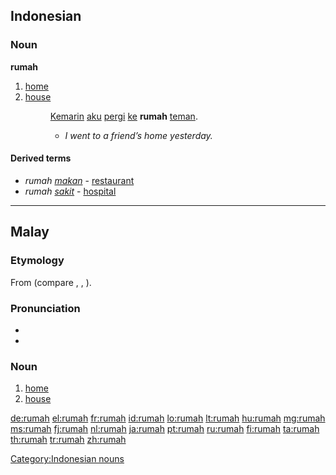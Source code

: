==Indonesian==

===Noun===
'''rumah'''

# [[home]]
# [[house]]
#: [[kemarin|Kemarin]] [[aku]] [[pergi]] [[ke]] '''rumah''' [[teman]].
#:* ''I went to a friend’s home yesterday.''

====Derived terms====
* ''rumah'' ''[[makan]]'' - [[restaurant]]
* ''rumah'' ''[[sakit]]'' - [[hospital]]

[[Category:Indonesian nouns]]

----

==Malay==

===Etymology===
From {{proto|Malayo-Polynesian|lang=ms}} (compare {{etyl|id|-}} {{term|rumah|lang=id}}, {{etyl|jv|-}} {{term|omah|lang=jv}}, {{etyl|tet|-}} {{term|uma|lang=tet}}).

===Pronunciation===
* {{IPA|/rumah/|lang=ms}}
* {{rhymes|umah|mah|ah|lang=ms}}

===Noun===
{{head|ms|noun}}

# [[home]]
# [[house]]

[[de:rumah]]
[[el:rumah]]
[[fr:rumah]]
[[id:rumah]]
[[lo:rumah]]
[[lt:rumah]]
[[hu:rumah]]
[[mg:rumah]]
[[ms:rumah]]
[[fj:rumah]]
[[nl:rumah]]
[[ja:rumah]]
[[pt:rumah]]
[[ru:rumah]]
[[fi:rumah]]
[[ta:rumah]]
[[th:rumah]]
[[tr:rumah]]
[[zh:rumah]]